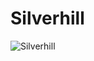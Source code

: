 

# Silverhill

<Image src="https://cdn.sanity.io/images/1as7cn02/production/9e25f4a111671f5871e0ad6d46d8703829006828-1529x779.jpg?w=976&h=350&fit=crop&crop=center&auto=format" alt="Silverhill" width={976} height={350}  />

<ProjectDetails
  region="Westerlands"
  house="House Serrett"
  type="Castle"
  status="In Progress"
  warp="/warp silverhall"
  projectLead="Nuggets"
  dateStarted="January 12, 2019"
  dateCompleted="Invalid Date"
/>

